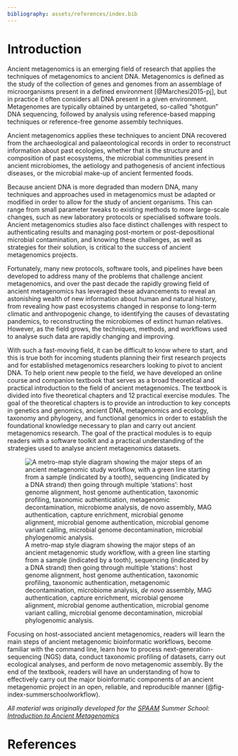 ```yaml
---
bibliography: assets/references/index.bib
---
```


# Introduction {.unnumbered}

Ancient metagenomics is an emerging field of research that applies the techniques of metagenomics to ancient DNA.
Metagenomics is defined as the study of the collection of genes and genomes from an assemblage of microorganisms present in a defined environment [@Marchesi2015-pj], but in practice it often considers all DNA present in a given environment.
Metagenomes are typically obtained by untargeted, so-called “shotgun” DNA sequencing, followed by analysis using reference-based mapping techniques or reference-free genome assembly techniques.

Ancient metagenomics applies these techniques to ancient DNA recovered from the archaeological and palaeontological records in order to reconstruct information about past ecologies, whether that is the structure and composition of past ecosystems, the microbial communities present in ancient microbiomes, the aetiology and pathogenesis of ancient infectious diseases, or the microbial make-up of ancient fermented foods.

Because ancient DNA is more degraded than modern DNA, many techniques and approaches used in metagenomics must be adapted or modified in order to allow for the study of ancient organisms.
This can range from small parameter tweaks to existing methods to more large-scale changes, such as new laboratory protocols or specialised software tools.
Ancient metagenomics studies also face distinct challenges with respect to authenticating results and managing post-mortem or post-depositional microbial contamination, and knowing these challenges, as well as strategies for their solution, is critical to the success of ancient metagenomics projects.

Fortunately, many new protocols, software tools, and pipelines have been developed to address many of the problems that challenge ancient metagenomics, and over the past decade the rapidly growing field of ancient metagenomics has leveraged these advancements to reveal an astonishing wealth of new information about human and natural history, from revealing how past ecosystems changed in response to long-term climatic and anthropogenic change, to identifying the causes of devastating pandemics, to reconstructing the microbiomes of extinct human relatives.
However, as the field grows, the techniques, methods, and workflows used to analyse such data are rapidly changing and improving.

With such a fast-moving field, it can be difficult to know where to start, and this is true both for incoming students planning their first research projects and for established metagenomics researchers looking to pivot to ancient DNA.
To help orient new people to the field, we have developed an online course and companion textbook that serves as a broad theoretical and practical introduction to the field of ancient metagenomics.
The textbook is divided into five theoretical chapters and 12 practical exercise modules.
The goal of the theoretical chapters is to provide an introduction to key concepts in genetics and genomics, ancient DNA, metagenomics and ecology, taxonomy and phylogeny, and functional genomics in order to establish the foundational knowledge necessary to plan and carry out ancient metagenomics research.
The goal of the practical modules is to equip readers with a software toolkit and a practical understanding of the strategies used to analyse ancient metagenomics datasets.

![A metro-map style diagram showing the major steps of an ancient metagenomic study workflow, with a green line starting from a sample (indicated by a tooth), sequencing (indicated by a DNA strand) then going through multiple 'stations': host genome alignment, host genome authentication, taxonomic profiling, taxonomic authentication, metagenomic decontamination, microbiome analysis, _de novo_ assembly, MAG authentication, capture enrichment, microbial genome alignment, microbial genome authentication, microbial genome variant calling, microbial genome decontamination, microbial phylogenomic analysis.](assets/images/chapters/index/summerschool-workflow.png){#fig-index-summerschoolworkflow}

Focusing on host-associated ancient metagenomics, readers will learn the main steps of ancient metagenomic bioinformatic workflows, become familiar with the command line, learn how to process next-generation-sequencing (NGS) data, conduct taxonomic profiling of datasets, carry out ecological analyses, and perform de novo metagenomic assembly.
By the end of the textbook, readers will have an understanding of how to effectively carry out the major bioinformatic components of an ancient metagenomic project  in an open, reliable, and reproducible manner (@fig-index-summerschoolworkflow).

_All material was originally developed for the [SPAAM](https://spaam-community-github.io) Summer School: [Introduction to Ancient Metagenomics](https://www.spaam-community.org/wss-summer-school/)_

# References {.unnumbered}